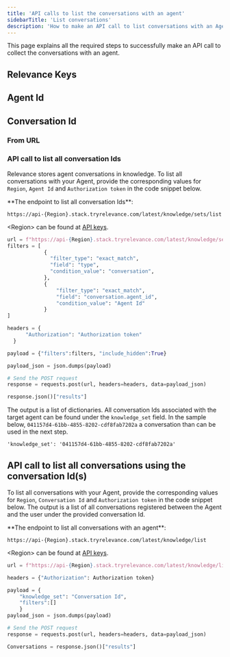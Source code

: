 ```yaml
---
title: 'API calls to list the conversations with an agent'
sidebarTitle: 'List conversations'
description: 'How to make an API call to list conversations with an Agent'
---
```


This page explains all the required steps to successfully make an API call to collect the conversations with an agent.

## Relevance Keys
<Snippet file="relevance-keys.mdx" />

## Agent Id
<Snippet file="agent-id.mdx" />

## Conversation Id
### From URL
<Snippet file="conversation-id.mdx" />

### API call to list all conversation Ids
Relevance stores agent conversations in knowledge. 
To list all conversations with your Agent, provide the corresponding values for `Region`, `Agent Id` and `Authorization token` in the
code snippet below.

<Tip>
**The endpoint to list all conversation Ids**:

`https://api-{Region}.stack.tryrelevance.com/latest/knowledge/sets/list`

\<Region\> can be found at [API keys](/get-started/key-concepts/api-keys).
</Tip>

```Python
url = f"https://api-{Region}.stack.tryrelevance.com/latest/knowledge/sets/list"
filters = [
            {
              "filter_type": "exact_match",
              "field": "type",
              "condition_value": "conversation",
            },
            {
                "filter_type": "exact_match",
                "field": "conversation.agent_id",
                "condition_value": "Agent Id"
            }
]

headers = {
      "Authorization": "Authorization token"
  }

payload = {"filters":filters, "include_hidden":True}

payload_json = json.dumps(payload)

# Send the POST request
response = requests.post(url, headers=headers, data=payload_json)

response.json()["results"]
```

The output is a list of dictionaries. All conversation Ids associated with the target agent can be found under the `knowledge_set` field.
In the sample below, `041157d4-61bb-4855-8202-cdf8fab7202a` a conversation than can be used in the next step.

`'knowledge_set': '041157d4-61bb-4855-8202-cdf8fab7202a'`

## API call to list all conversations using the conversation Id(s)

To list all conversations with your Agent, provide the corresponding values for `Region`, `Conversation Id` and `Authorization token` in the
code snippet below. The output is a list of all conversations registered between the Agent and the user under the provided conversation Id.

<Tip>
**The endpoint to list all conversations with an agent**:

`https://api-{Region}.stack.tryrelevance.com/latest/knowledge/list`

\<Region\> can be found at [API keys](/get-started/key-concepts/api-keys).
</Tip>

```Python
url = f"https://api-{Region}.stack.tryrelevance.com/latest/knowledge/list"

headers = {"Authorization": Authorization token}

payload = {
    "knowledge_set": "Conversation Id",
    "filters":[]
    }
payload_json = json.dumps(payload)

# Send the POST request
response = requests.post(url, headers=headers, data=payload_json)

Conversations = response.json()["results"]
```
